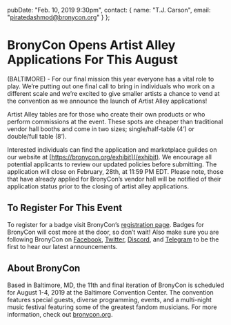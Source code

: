   pubDate: "Feb. 10, 2019 9:30pm",
  contact: {
    name: "T.J. Carson",
    email: "piratedashmod@bronycon.org"
  }
};

# BronyCon Opens Artist Alley Applications For This August

(BALTIMORE) - For our final mission this year everyone has a vital role to play. We’re putting out one final call to bring in individuals who work on a different scale and we’re excited to give smaller artists a chance to vend at the convention as we announce the launch of Artist Alley applications!

Artist Alley tables are for those who create their own products or who perform commissions at the event. These spots are cheaper than traditional vendor hall booths and come in two sizes; single/half-table (4’) or double/full table (8’).

Interested individuals can find the application and marketplace guildes on our website at [https://bronycon.org/exhibit](/exhibit). We encourage all potential applicants to review our updated policies before submitting. The application will close on February, 28th, at 11:59 PM EDT. Please note, those that have already applied for BronyCon’s vendor hall will be notified of their application status prior to the closing of artist alley applications.

## To Register For This Event

To register for a badge visit BronyCon’s [registration page](/#register). Badges for BronyCon will cost more at the door, so don’t wait! Also make sure you are following BronyCon on [Facebook](https://www.facebook.com/BronyCon), [Twitter](https://twitter.com/bronycon), [Discord](https://twitter.com/bronycon), and [Telegram](https://t.me/BronyCon) to be the first to hear our latest announcements.

## About BronyCon

Based in Baltimore, MD, the 11th and final iteration of BronyCon is scheduled for August 1-4, 2019 at the Baltimore Convention Center. The convention features special guests, diverse programming, events, and a multi-night music festival featuring some of the greatest fandom musicians. For more information, check out [bronycon.org](https://bronycon.org).

